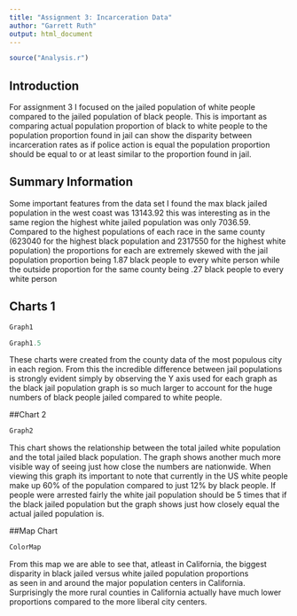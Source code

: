 ```yaml
---
title: "Assignment 3: Incarceration Data"
author: "Garrett Ruth"
output: html_document
---
```


``` r
source("Analysis.r")
```

## Introduction

For assignment 3 I focused on the jailed population of white people compared to the jailed population of black people. 
This is important as comparing actual population proportion of black to white people to the population proportion
found in jail can show the disparity between incarceration rates as if police action is equal the population 
proportion should be equal to or at least similar to the proportion found in jail.

## Summary Information
Some important features from the data set I found the max black jailed population in the west coast was 13143.92 this
was interesting as in the same region the highest white jailed population was only 7036.59. Compared to the highest 
populations of each race in the same county (623040 for the highest black population and 2317550 for the highest white population)
the proportions for each are extremely skewed with the jail population proportion being 1.87 black people to every white person
while the outside proportion for the same county being .27 black people to every white person

## Charts 1
``` r
Graph1

Graph1.5
```


These charts were created from the county data of the most populous city in each region. From this the incredible difference 
between jail populations is strongly evident simply by observing the Y axis used for each graph as the black jail population 
graph is so much larger to account for the huge numbers of black people jailed compared to white people.

##Chart 2
``` r
Graph2
```


This chart shows the relationship between the total jailed white population and the total jailed black population. The graph 
shows another much more visible way of seeing just how close the numbers are nationwide. When viewing this graph its important
to note that currently in the US white people make up 60% of the population compared to just 12% by black people. If people were
arrested fairly the white jail population should be 5 times that if the black jailed population but the graph shows just how closely
equal the actual jailed population is.

##Map Chart
``` r
ColorMap
```


From this map we are able to see that, atleast in California, the biggest disparity in black jailed versus white jailed population proportions  
as seen in and around the major population centers in California. Surprisingly the more rural counties in California actually have much 
lower proportions compared to the more liberal city centers.











